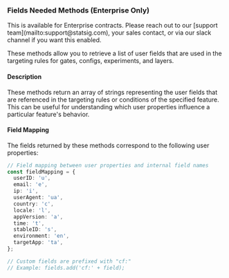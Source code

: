 ### Fields Needed Methods (Enterprise Only)

<Info>
This is available for Enterprise contracts. Please reach out to our [support team](mailto:support@statsig.com), your sales contact, or via our slack channel if you want this enabled.
</Info>

These methods allow you to retrieve a list of user fields that are used in the targeting rules for gates, configs, experiments, and layers.

#### Description

These methods return an array of strings representing the user fields that are referenced in the targeting rules or conditions of the specified feature. This can be useful for understanding which user properties influence a particular feature's behavior.

#### Field Mapping

The fields returned by these methods correspond to the following user properties:

```typescript
// Field mapping between user properties and internal field names
const fieldMapping = {
  userID: 'u',
  email: 'e',
  ip: 'i',
  userAgent: 'ua',
  country: 'c',
  locale: 'l',
  appVersion: 'a',
  time: 't',
  stableID: 's',
  environment: 'en',
  targetApp: 'ta',
};

// Custom fields are prefixed with "cf:"
// Example: fields.add('cf:' + field);
```
